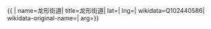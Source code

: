 {{ {{{1|PRC admin/showdata}}}|
name=龙形街道|
title=龙形街道|
lat=|
lng=|
wikidata=Q102440586|
wikidata-original-name=|
arg={{{arg|}}}}}